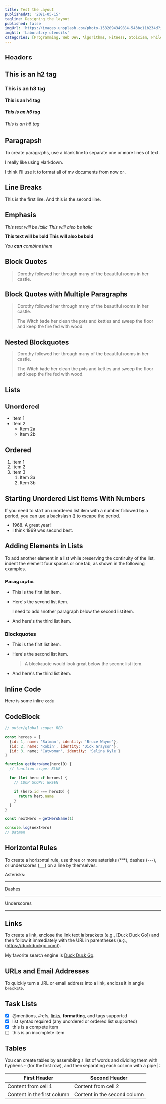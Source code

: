 ```yaml
---
title: Test the Layout
publishedAt: '2021-05-15'
tagline: Designing the layout
published: false
imgUrl: 'https://images.unsplash.com/photo-1532094349884-543bc11b234d?ixlib=rb-4.0.3&ixid=MnwxMjA3fDB8MHxwaG90by1wYWdlfHx8fGVufDB8fHx8&auto=format&fit=crop&w=1470&q=80'
imgAlt: 'Laboratory utensils'
categories: [Programming, Web Dev, Algorithms, Fitness, Stoicism, Philosophy, Nutrition, React, JavaScript]
---
```


## Headers

## This is an h2 tag

### This is an h3 tag

#### This is an h4 tag

##### This is an h5 tag

###### This is an h6 tag

## Paragrapsh

To create paragraphs, use a blank line to separate one or more lines of text.

I really like using Markdown.

I think I'll use it to format all of my documents from now on.

## Line Breaks

This is the first line. And this is the second line.

## Emphasis

_This text will be italic_ _This will also be italic_

**This text will be bold** **This will also be bold**

_You **can** combine them_

## Block Quotes

> Dorothy followed her through many of the beautiful rooms in her castle.

## Block Quotes with Multiple Paragraphs

> Dorothy followed her through many of the beautiful rooms in her castle.
>
> The Witch bade her clean the pots and kettles and sweep the floor and keep the
> fire fed with wood.

## Nested Blockquotes

> Dorothy followed her through many of the beautiful rooms in her castle.
>
> The Witch bade her clean the pots and kettles and sweep the floor and keep the
> fire fed with wood.

## Lists

## Unordered

- Item 1
- Item 2
  - Item 2a
  - Item 2b

## Ordered

1. Item 1
1. Item 2
1. Item 3
   1. Item 3a
   1. Item 3b

## Starting Unordered List Items With Numbers

If you need to start an unordered list item with a number followed by a period,
you can use a backslash (\) to escape the period.

- 1968\. A great year!
- I think 1969 was second best.

## Adding Elements in Lists

To add another element in a list while preserving the continuity of the list,
indent the element four spaces or one tab, as shown in the following examples.

### Paragraphs

- This is the first list item.
- Here's the second list item.

  I need to add another paragraph below the second list item.

- And here's the third list item.

### Blockquotes

- This is the first list item.
- Here's the second list item.

  > A blockquote would look great below the second list item.

- And here's the third list item.

## Inline Code

Here is some inline `code`

## CodeBlock

```javascript
// outer/global scope: RED

const heroes = [
  {id: 1, name: 'Batman', identity: 'Bruce Wayne'},
  {id: 2, name: 'Robin', identity: 'Dick Grayson'},
  {id: 3, name; 'Catwoman', identity: 'Selina Kyle'}
]

function getHeroName(heroID) {
  // function scope: BLUE

  for (let hero of heroes) {
    // LOOP SCOPE: GREEN

    if (hero.id === heroID) {
      return hero.name
    }
  }
}

const nextHero = getHeroName(1)

console.log(nextHero)
// Batman
```

## Horizontal Rules

To create a horizontal rule, use three or more asterisks (\*\*\*), dashes (---),
or underscores (\_\_\_) on a line by themselves.

Asterisks:

---

Dashes

---

Underscores

---

## Links

To create a link, enclose the link text in brackets (e.g., [Duck Duck Go]) and
then follow it immediately with the URL in parentheses (e.g.,
(https://duckduckgo.com)).

My favorite search engine is [Duck Duck Go](https://duckduckgo.com).

## URLs and Email Addresses

To quickly turn a URL or email address into a link, enclose it in angle
brackets.

## Task Lists

- [x] @mentions, #refs, [links](https://duckduckgo.com), **formatting**, and <del>tags</del> supported
- [x] list syntax required (any unordered or ordered list supported)
- [x] this is a complete item
- [ ] this is an incomplete item

## Tables

You can create tables by assembling a list of words and dividing them with
hyphens - (for the first row), and then separating each column with a pipe |:

| First Header                | Second Header                |
| --------------------------- | ---------------------------- |
| Content from cell 1         | Content from cell 2          |
| Content in the first column | Content in the second column |
